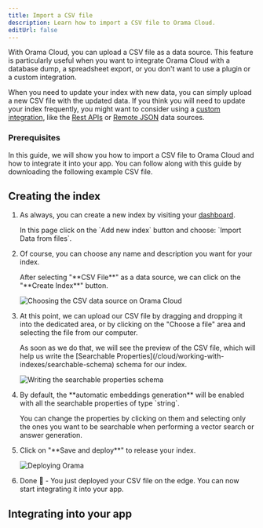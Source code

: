 ```yaml
---
title: Import a CSV file
description: Learn how to import a CSV file to Orama Cloud.
editUrl: false
---
```


With Orama Cloud, you can upload a CSV file as a data source. This feature is particularly useful when you want to integrate Orama Cloud with a database dump, a spreadsheet export, or you don't want to use a plugin or a custom integration.

When you need to update your index with new data, you can simply upload a new CSV file with the updated data. If you think you will need to update your index frequently, you might want to consider using a [custom integration](/cloud/data-sources/custom-integrations), like the [Rest APIs](/cloud/data-sources/custom-integrations/rest-apis) or [Remote JSON](/cloud/data-sources/custom-integrations/remote-json) data sources.

### Prerequisites

In this guide, we will show you how to import a CSV file to Orama Cloud and how to integrate it into your app.
You can follow along with this guide by downloading the following example CSV file. 

<LinkCard
  title="Download example dataset"
  href="/cloud/guides/example-datasets/dog_breeds.csv"
  target="_blank"
  download="dog_breeds.csv"
 />

## Creating the index

<Steps>
  <ol>
    <li>
      <p class="pl-10">As always, you can create a new index by visiting your <a href="https://cloud.orama.com/indexes" target="_blank">dashboard</a>.</p>
      <p class="pl-10">In this page click on the `Add new index` button and choose: `Import Data from files`.</p>
    </li>
    <li>
      <p class="pl-10">Of course, you can choose any name and description you want for your index.</p>
      <p class="pl-10">After selecting "**CSV File**" as a data source, we can click on the "**Create Index**" button.</p>
      <img
        src="/cloud/guides/working-with-indexes/uploading-a-file-csv.png"
        alt="Choosing the CSV data source on Orama Cloud"
        class="mx-10"
      />
    </li>
    <li>
      <p class="pl-10">At this point, we can upload our CSV file by dragging and dropping it into the dedicated area, or by clicking on the "Choose a file" area and selecting the file from our computer.</p>
      <p class="pl-10">As soon as we do that, we will see the preview of the CSV file, which will help us write the [Searchable Properties](/cloud/working-with-indexes/searchable-schema) schema for our index.</p>
      <img
        src="/cloud/guides/working-with-indexes/writing-the-schema.png"
        alt="Writing the searchable properties schema"
        class="mx-10"
      />
    </li>
    <li>
      <p class="pl-10">By default, the **automatic embeddings generation** will be enabled with all the searchable properties of type `string`.</p>
      <p class="pl-10">You can change the properties by clicking on them and selecting only the ones you want to be searchable when performing a vector search or answer generation.</p>
    </li>
    <li>
      <p class="pl-10">Click on "**Save and deploy**" to release your index.</p>
      <img
        src="/cloud/guides/working-with-indexes/deploy.png"
        alt="Deploying Orama"
        class="mx-10"
      />
    </li>
    <li>
      <p class="pl-10">Done 🎉 - You just deployed your CSV file on the edge. You can now start integrating it into your app.</p>
    </li>
  </ol>
</Steps>

## Integrating into your app

<IntegratingIntoYourApp />
